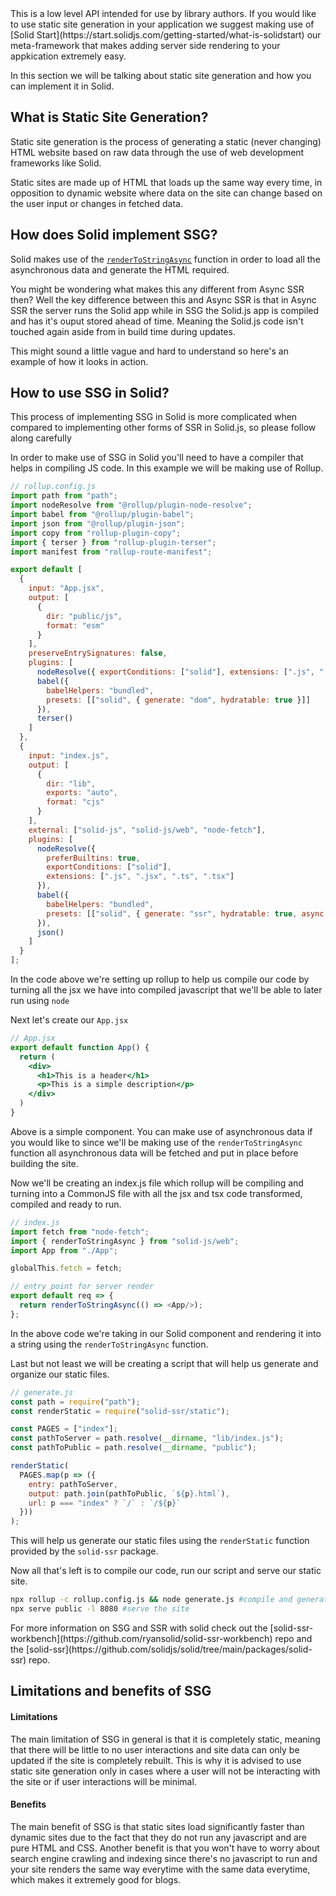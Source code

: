 
<Title>Static Site Generation (SSG)</Title>

<Aside type="advanced">
  This is a low level API intended for use by library authors. If you would like to use static site generation in your application we suggest making use of [Solid Start](https://start.solidjs.com/getting-started/what-is-solidstart) our meta-framework that makes adding server side rendering to your appkication extremely easy.
</Aside>

In this section we will be talking about static site generation and how you can implement it in Solid.

## What is Static Site Generation?

Static site generation is the process of generating a static (never changing) HTML website based on raw data through the use of web development frameworks like Solid.

Static sites are made up of HTML that loads up the same way every time, in opposition to dynamic website where data on the site can change based on the user input or changes in fetched data.

## How does Solid implement SSG?

Solid makes use of the [`renderToStringAsync`](/references/concepts/ssr/async-ssr) function in order to load all the asynchronous data and generate the HTML required.

You might be wondering what makes this any different from Async SSR then? Well the key difference between this and Async SSR is that in Async SSR the server runs the Solid app while in SSG the Solid.js app is compiled and has it's ouput stored ahead of time. Meaning the Solid.js code isn't touched again aside from in build time during updates.

This might sound a little vague and hard to understand so here's an example of how it looks in action.

## How to use SSG in Solid?

<Aside type="general"> This process of implementing SSG in Solid is more complicated when compared to implementing other forms of SSR in Solid.js, so please follow along carefully </Aside>

In order to make use of SSG in Solid you'll need to have a compiler that helps in compiling JS code. In this example we will be making use of Rollup.

```js
// rollup.config.js
import path from "path";
import nodeResolve from "@rollup/plugin-node-resolve";
import babel from "@rollup/plugin-babel";
import json from "@rollup/plugin-json";
import copy from "rollup-plugin-copy";
import { terser } from "rollup-plugin-terser";
import manifest from "rollup-route-manifest";

export default [
  {
    input: "App.jsx",
    output: [
      {
        dir: "public/js",
        format: "esm"
      }
    ],
    preserveEntrySignatures: false,
    plugins: [
      nodeResolve({ exportConditions: ["solid"], extensions: [".js", ".jsx", ".ts", ".tsx"] }),
      babel({
        babelHelpers: "bundled",
        presets: [["solid", { generate: "dom", hydratable: true }]]
      }),
      terser()
    ]
  },
  {
    input: "index.js",
    output: [
      {
        dir: "lib",
        exports: "auto",
        format: "cjs"
      }
    ],
    external: ["solid-js", "solid-js/web", "node-fetch"],
    plugins: [
      nodeResolve({
        preferBuiltins: true,
        exportConditions: ["solid"],
        extensions: [".js", ".jsx", ".ts", ".tsx"]
      }),
      babel({
        babelHelpers: "bundled",
        presets: [["solid", { generate: "ssr", hydratable: true, async: true }]]
      }),
      json()
    ]
  }
];
```

In the code above we're setting up rollup to help us compile our code by turning all the jsx we have into compiled javascript that we'll be able to later run using `node`

Next let's create our `App.jsx`

```jsx
// App.jsx
export default function App() {
  return (
    <div>
      <h1>This is a header</h1>
      <p>This is a simple description</p>
    </div>
  )
}
```

Above is a simple component. You can make use of asynchronous data if you would like to since we'll be making use of the `renderToStringAsync` function all asynchronous data will be fetched and put in place before building the site.

Now we'll be creating an index.js file which rollup will be compiling and turning into a CommonJS file with all the jsx and tsx code transformed, compiled and ready to run.

```js
// index.js
import fetch from "node-fetch";
import { renderToStringAsync } from "solid-js/web";
import App from "./App";

globalThis.fetch = fetch;

// entry point for server render
export default req => {
  return renderToStringAsync(() => <App/>);
};
```

In the above code we're taking in our Solid component and rendering it into a string using the `renderToStringAsync` function.

Last but not least we will be creating a script that will help us generate and organize our static files.

```js
// generate.js
const path = require("path");
const renderStatic = require("solid-ssr/static");

const PAGES = ["index"];
const pathToServer = path.resolve(__dirname, "lib/index.js");
const pathToPublic = path.resolve(__dirname, "public");

renderStatic(
  PAGES.map(p => ({
    entry: pathToServer,
    output: path.join(pathToPublic, `${p}.html`),
    url: p === "index" ? `/` : `/${p}`
  }))
);
```

This will help us generate our static files using the `renderStatic` function provided by the `solid-ssr` package.

Now all that's left is to compile our code, run our script and serve our static site.

```bash
npx rollup -c rollup.config.js && node generate.js #compile and generate the site
npx serve public -l 8080 #serve the site
```

<Aside type="general">
  For more information on SSG and SSR with solid check out the [solid-ssr-workbench](https://github.com/ryansolid/solid-ssr-workbench) repo and the [solid-ssr](https://github.com/solidjs/solid/tree/main/packages/solid-ssr) repo.
</Aside>

## Limitations and benefits of SSG

#### Limitations

The main limitation of SSG in general is that it is completely static, meaning that there will be little to no user interactions and site data can only be updated if the site is completely rebuilt. This is why it is advised to use static site generation only in cases where a user will not be interacting with the site or if user interactions will be minimal.

#### Benefits

The main benefit of SSG is that static sites load significantly faster than dynamic sites due to the fact that they do not run any javascript and are pure HTML and CSS. Another benefit is that you won't have to worry about search engine crawling and indexing since there's no javascript to run and your site renders the same way everytime with the same data everytime, which makes it extremely good for blogs.
